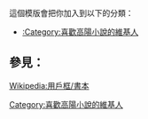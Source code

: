 {{Userbox
  |border-c = #eee8aa
  |border-s = 1
  |id-c     = #ffffff
  |id-s     = 
  |id-fc    = #ff0000
  |info-c   = #eee8aa
  |info-s   = 10
  |info-fc  = #000000
  |id       = 高陽
  |info     = 這個用戶愛看'''[[高陽 (人名)|高陽]]'''寫的歷史小說。
}}

<includeonly>[[Category:喜歡高陽小說的維基人]]</includeonly>
<noinclude>
<p style="clear: both; padding-top: 2em">
這個模版會把你加入到以下的分類：
*[[:Category:喜歡高陽小說的維基人]]

== 參見： ==
[[Wikipedia:用戶框/書本]]
</p>
</noinclude>